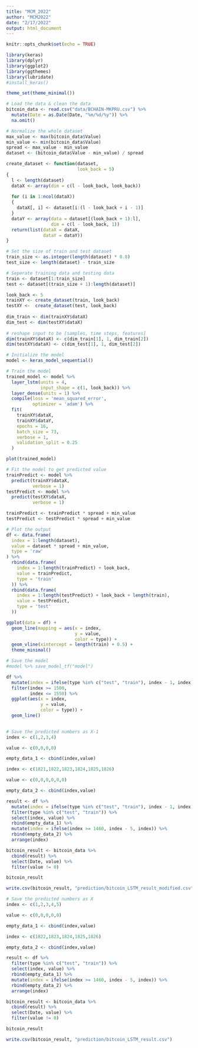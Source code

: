 ```yaml
---
title: "MCM_2022"
author: "MCM2022"
date: "2/17/2022"
output: html_document
---
```


```r
knitr::opts_chunk$set(echo = TRUE)
```

```r
library(keras)
library(dplyr)
library(ggplot2)
library(ggthemes)
library(lubridate)
#install_keras()

theme_set(theme_minimal())
```

```r
# Load the data & clean the data
bitcoin_data <- read.csv("data/BCHAIN-MKPRU.csv") %>%
  mutate(Date = as.Date(Date, "%m/%d/%y")) %>%
  na.omit()
```

```r
# Normalize the whole dataset
max_value <- max(bitcoin_data$Value)
min_value <- min(bitcoin_data$Value)
spread <- max_value - min_value
dataset <- (bitcoin_data$Value - min_value) / spread
```

```r
create_dataset <- function(dataset,
                           look_back = 5)
{
  l <- length(dataset)
  dataX <- array(dim = c(l - look_back, look_back))
  
  for (i in 1:ncol(dataX))
  {
    dataX[, i] <- dataset[i:(l - look_back + i - 1)]
  }
  dataY <- array(data = dataset[(look_back + 1):l],
                 dim = c(l - look_back, 1))
  return(list(dataX = dataX,
              dataY = dataY))
}
```

```r
# Set the size of train and test dataset
train_size <- as.integer(length(dataset) * 0.8)
test_size <- length(dataset) - train_size
```

```r
# Seperate training data and testing data
train <- dataset[1:train_size]
test <- dataset[(train_size + 1):length(dataset)]

look_back <- 5
trainXY <- create_dataset(train, look_back)
testXY <-  create_dataset(test, look_back)
 
dim_train <- dim(trainXY$dataX)
dim_test <- dim(testXY$dataX)
 
# reshape input to be [samples, time steps, features]
dim(trainXY$dataX) <- c(dim_train[1], 1, dim_train[2])
dim(testXY$dataX) <- c(dim_test[1], 1, dim_test[2])
```

```r
# Initialize the model
model <- keras_model_sequential()
```

```r
# Train the model
trained_model <- model %>%
  layer_lstm(units = 4,
             input_shape = c(1, look_back)) %>%
  layer_dense(units = 1) %>%
  compile(loss = 'mean_squared_error',
          optimizer = 'adam') %>%
  fit(
    trainXY$dataX,
    trainXY$dataY,
    epochs = 16,
    batch_size = 73,
    verbose = 1,
    validation_split = 0.25
  )

plot(trained_model)
```

```r
# Fit the model to get predicted value
trainPredict <- model %>%
  predict(trainXY$dataX,
          verbose = 1)
testPredict <- model %>%
  predict(testXY$dataX,
          verbose = 1)

trainPredict <- trainPredict * spread + min_value
testPredict <- testPredict * spread + min_value
```

```r
# Plot the output
df <- data.frame(
  index = 1:length(dataset),
  value = dataset * spread + min_value,
  type = 'raw'
) %>%
  rbind(data.frame(
    index = 1:length(trainPredict) + look_back,
    value = trainPredict,
    type = 'train'
  )) %>%
  rbind(data.frame(
    index = 1:length(testPredict) + look_back + length(train),
    value = testPredict,
    type = 'test'
  ))

ggplot(data = df) +
  geom_line(mapping = aes(x = index,
                          y = value,
                          color = type)) +
  geom_vline(xintercept = length(train) + 0.5) +
  theme_minimal()
```

```r
# Save the model
#model %>% save_model_tf("model")
```

```r
df %>% 
  mutate(index = ifelse(type %in% c("test", "train"), index - 1, index)) %>%
  filter(index >= 1500,
         index <= 1550) %>% 
  ggplot(aes(x = index,
             y = value,
             color = type)) +
  geom_line()
  
```

```r
# Save the predicted numbers as X-1
index <- c(1,2,3,4)

value <- c(0,0,0,0)

empty_data_1 <- cbind(index,value)

index <- c(1821,1822,1823,1824,1825,1826)

value <- c(0,0,0,0,0,0)

empty_data_2 <- cbind(index,value)

result <- df %>% 
  mutate(index = ifelse(type %in% c("test", "train"), index - 1, index)) %>% 
  filter(type %in% c("test", "train")) %>% 
  select(index, value) %>% 
  rbind(empty_data_1) %>% 
  mutate(index = ifelse(index >= 1460, index - 5, index)) %>% 
  rbind(empty_data_2) %>% 
  arrange(index)

bitcoin_result <- bitcoin_data %>% 
  cbind(result) %>% 
  select(Date, value) %>% 
  filter(value != 0)

bitcoin_result

write.csv(bitcoin_result, "prediction/bitcoin_LSTM_result_modified.csv")
```


```r
# Save the predicted numbers as X
index <- c(1,2,3,4,5)

value <- c(0,0,0,0,0)

empty_data_1 <- cbind(index,value)

index <- c(1822,1823,1824,1825,1826)

empty_data_2 <- cbind(index,value)

result <- df %>% 
  filter(type %in% c("test", "train")) %>% 
  select(index, value) %>% 
  rbind(empty_data_1) %>% 
  mutate(index = ifelse(index >= 1460, index - 5, index)) %>% 
  rbind(empty_data_2) %>% 
  arrange(index)

bitcoin_result <- bitcoin_data %>% 
  cbind(result) %>% 
  select(Date, value) %>% 
  filter(value != 0)

bitcoin_result

write.csv(bitcoin_result, "prediction/bitcoin_LSTM_result.csv")
```

